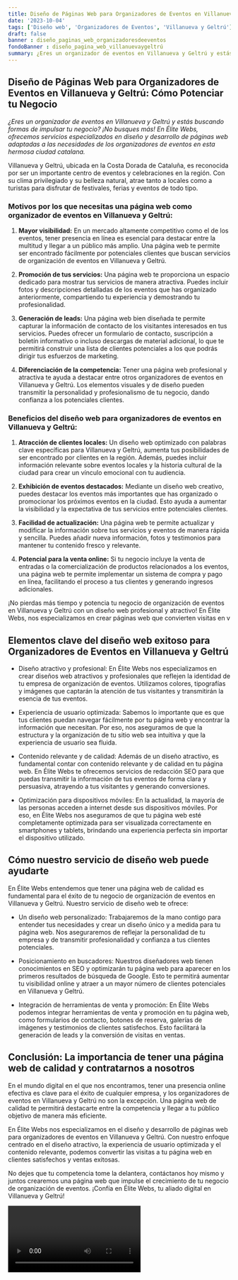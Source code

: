 ```yaml
---
title: Diseño de Páginas Web para Organizadores de Eventos en Villanueva y Geltrú
date: '2023-10-04'
tags: ['Diseño web', 'Organizadores de Eventos', 'Villanueva y Geltrú']
draft: false
banner : diseño_paginas_web_organizadoresdeeventos
fondoBanner : diseño_pagina_web_villanuevaygeltrú
summary: ¿Eres un organizador de eventos en Villanueva y Geltrú y estás buscando formas de impulsar tu negocio? ¡No busques más! En Élite Webs, ofrecemos servicios especializados en diseño y desarrollo de páginas web adaptadas a las necesidades de los organizadores de eventos en esta hermosa ciudad catalana.
---
```


## **Diseño de Páginas Web para Organizadores de Eventos en Villanueva y Geltrú: Cómo Potenciar tu Negocio**

*¿Eres un organizador de eventos en Villanueva y Geltrú y estás buscando formas de impulsar tu negocio? ¡No busques más! En Élite Webs, ofrecemos servicios especializados en diseño y desarrollo de páginas web adaptadas a las necesidades de los organizadores de eventos en esta hermosa ciudad catalana.*

Villanueva y Geltrú, ubicada en la Costa Dorada de Cataluña, es reconocida por ser un importante centro de eventos y celebraciones en la región. Con su clima privilegiado y su belleza natural, atrae tanto a locales como a turistas para disfrutar de festivales, ferias y eventos de todo tipo.

### **Motivos por los que necesitas una página web como organizador de eventos en Villanueva y Geltrú:**

1. **Mayor visibilidad:** En un mercado altamente competitivo como el de los eventos, tener presencia en línea es esencial para destacar entre la multitud y llegar a un público más amplio. Una página web te permite ser encontrado fácilmente por potenciales clientes que buscan servicios de organización de eventos en Villanueva y Geltrú.

2. **Promoción de tus servicios:** Una página web te proporciona un espacio dedicado para mostrar tus servicios de manera atractiva. Puedes incluir fotos y descripciones detalladas de los eventos que has organizado anteriormente, compartiendo tu experiencia y demostrando tu profesionalidad.

3. **Generación de leads:** Una página web bien diseñada te permite capturar la información de contacto de los visitantes interesados en tus servicios. Puedes ofrecer un formulario de contacto, suscripción a boletín informativo o incluso descargas de material adicional, lo que te permitirá construir una lista de clientes potenciales a los que podrás dirigir tus esfuerzos de marketing.

4. **Diferenciación de la competencia:** Tener una página web profesional y atractiva te ayuda a destacar entre otros organizadores de eventos en Villanueva y Geltrú. Los elementos visuales y de diseño pueden transmitir la personalidad y profesionalismo de tu negocio, dando confianza a los potenciales clientes.

### **Beneficios del diseño web para organizadores de eventos en Villanueva y Geltrú:**

1. **Atracción de clientes locales:** Un diseño web optimizado con palabras clave específicas para Villanueva y Geltrú, aumenta tus posibilidades de ser encontrado por clientes en la región. Además, puedes incluir información relevante sobre eventos locales y la historia cultural de la ciudad para crear un vínculo emocional con tu audiencia.

2. **Exhibición de eventos destacados:** Mediante un diseño web creativo, puedes destacar los eventos más importantes que has organizado o promocionar los próximos eventos en la ciudad. Esto ayuda a aumentar la visibilidad y la expectativa de tus servicios entre potenciales clientes.

3. **Facilidad de actualización:** Una página web te permite actualizar y modificar la información sobre tus servicios y eventos de manera rápida y sencilla. Puedes añadir nueva información, fotos y testimonios para mantener tu contenido fresco y relevante.

4. **Potencial para la venta online:** Si tu negocio incluye la venta de entradas o la comercialización de productos relacionados a los eventos, una página web te permite implementar un sistema de compra y pago en línea, facilitando el proceso a tus clientes y generando ingresos adicionales.

¡No pierdas más tiempo y potencia tu negocio de organización de eventos en Villanueva y Geltrú con un diseño web profesional y atractivo! En Élite Webs, nos especializamos en crear páginas web que convierten visitas en v

<GifSeo />

<Cta />

## Elementos clave del diseño web exitoso para Organizadores de Eventos en Villanueva y Geltrú

- Diseño atractivo y profesional: En Élite Webs nos especializamos en crear diseños web atractivos y profesionales que reflejen la identidad de tu empresa de organización de eventos. Utilizamos colores, tipografías y imágenes que captarán la atención de tus visitantes y transmitirán la esencia de tus eventos.

- Experiencia de usuario optimizada: Sabemos lo importante que es que tus clientes puedan navegar fácilmente por tu página web y encontrar la información que necesitan. Por eso, nos aseguramos de que la estructura y la organización de tu sitio web sea intuitiva y que la experiencia de usuario sea fluida.

- Contenido relevante y de calidad: Además de un diseño atractivo, es fundamental contar con contenido relevante y de calidad en tu página web. En Élite Webs te ofrecemos servicios de redacción SEO para que puedas transmitir la información de tus eventos de forma clara y persuasiva, atrayendo a tus visitantes y generando conversiones.

- Optimización para dispositivos móviles: En la actualidad, la mayoría de las personas acceden a internet desde sus dispositivos móviles. Por eso, en Élite Webs nos aseguramos de que tu página web esté completamente optimizada para ser visualizada correctamente en smartphones y tablets, brindando una experiencia perfecta sin importar el dispositivo utilizado.

## Cómo nuestro servicio de diseño web puede ayudarte

En Élite Webs entendemos que tener una página web de calidad es fundamental para el éxito de tu negocio de organización de eventos en Villanueva y Geltrú. Nuestro servicio de diseño web te ofrece:

- Un diseño web personalizado: Trabajaremos de la mano contigo para entender tus necesidades y crear un diseño único y a medida para tu página web. Nos aseguraremos de reflejar la personalidad de tu empresa y de transmitir profesionalidad y confianza a tus clientes potenciales.

- Posicionamiento en buscadores: Nuestros diseñadores web tienen conocimientos en SEO y optimizarán tu página web para aparecer en los primeros resultados de búsqueda de Google. Esto te permitirá aumentar tu visibilidad online y atraer a un mayor número de clientes potenciales en Villanueva y Geltrú.

- Integración de herramientas de venta y promoción: En Élite Webs podemos integrar herramientas de venta y promoción en tu página web, como formularios de contacto, botones de reserva, galerías de imágenes y testimonios de clientes satisfechos. Esto facilitará la generación de leads y la conversión de visitas en ventas.

## Conclusión: La importancia de tener una página web de calidad y contratarnos a nosotros

En el mundo digital en el que nos encontramos, tener una presencia online efectiva es clave para el éxito de cualquier empresa, y los organizadores de eventos en Villanueva y Geltrú no son la excepción. Una página web de calidad te permitirá destacarte entre la competencia y llegar a tu público objetivo de manera más eficiente.

En Élite Webs nos especializamos en el diseño y desarrollo de páginas web para organizadores de eventos en Villanueva y Geltrú. Con nuestro enfoque centrado en el diseño atractivo, la experiencia de usuario optimizada y el contenido relevante, podemos convertir las visitas a tu página web en clientes satisfechos y ventas exitosas.

No dejes que tu competencia tome la delantera, contáctanos hoy mismo y juntos crearemos una página web que impulse el crecimiento de tu negocio de organización de eventos. ¡Confía en Élite Webs, tu aliado digital en Villanueva y Geltrú!

<Video />

<CtaBot job='Organizadores de Eventos' city='Villanueva y Geltrú'/>

<Gmaps query='Villanueva y Geltrú+españa+maps' />